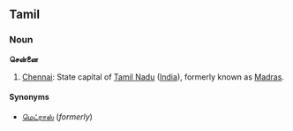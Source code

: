 ==Tamil==
===Noun===
'''சென்னை'''

#[[Chennai]]: State capital of [[Tamil Nadu]] ([[India]]), formerly known as [[Madras]].

====Synonyms====
*[[மெட்ராஸ்]] (''formerly'')